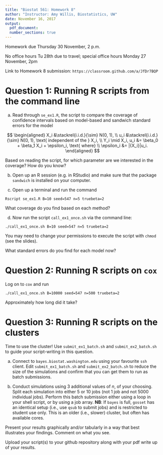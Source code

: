 ```yaml
---
title: "Biostat 561: Homework 8"
author: "Instructor: Amy Willis, Biostatistics, UW"
date: November 16, 2017
output:
  pdf_document:
  number_sections: true
---
```


Homework due Thursday 30 November, 2 p.m.

No office hours Tu 28th due to travel; special office hours Monday 27 November, 2pm

Link to Homework 8 submission: `https://classroom.github.com/a/JfDr7BQP`

# Question 1: Running R scripts from the command line

a) Read through `se_ex1.R`, the script to compare the coverage of confidence intervals based on model-based and sandwich standard errors for the model

$$  
\begin{aligned}
X_i &\stackrel{i.i.d.}{\sim} N(0, 1), \\
u_i &\stackrel{i.i.d.}{\sim} N(0, 1), \text{ independent of the } X_i, \\
Y_i \mid X_i, u_i &= \beta_0 + \beta_1 X_i + \epsilon_i, \text{ where} \\
\epsilon_i &= |{X_i}|u_i.
\end{aligned}
$$

Based on reading the script, for which parameter are we interested in the coverage? How do you know?

b) Open up an R session (e.g. in RStudio) and make sure that the package `sandwich` is installed on your computer.

c) Open up a terminal and run the command

`Rscript se_ex1.R B=10 seed=547 n=5 truebeta=2`

What coverage do you find based on each method?

d) Now run the script `call_ex1_once.sh` via the command line:

`./call_ex1_once.sh B=10 seed=547 n=5 truebeta=2`

You may need to change your permissions to execute the script with `chmod` (see the slides).\footnote{I kept getting "bad interpreter" errors, which I solved using the advice at stackoverflow.com/questions/2920416/configure-bin-shm-bad-interpreter}

What standard errors do you find for each model now?

# Question 2: Running R scripts on `cox`

Log on to `cox` and run

`./call_ex1_once.sh B=10000 seed=547 n=500 truebeta=2`

Approximately how long did it take?

# Question 3: Running R scripts on the clusters

Time to use the cluster! Use `submit_ex1_batch.sh` and `submit_ex2_batch.sh` to guide your script-writing in this question.

a) Connect to `bayes.biostat.washington.edu` using your favourite `ssh` client. Edit `submit_ex1_batch.sh` and `submit_ex2_batch.sh` to reduce the size of the simulations and confirm that you can get them to run as batch submissions.

b) Conduct simulations using 3 additional values of $n$, of your choosing. Split each simulation into either 5 or 10 jobs (not 1 job and not 5000 individual jobs). Perform this batch submission either using a loop in your shell script, or by using a job array. **NB**: If `bayes` is full, `gosset` has an identical setup (i.e., use `qsub` to submit jobs) and is restricted to student use only. This is an older (i.e., slower) cluster, but often has available cores.

Present your results graphically and/or tabularly in a way that best illustrates your findings. Comment on what you see.

Upload your script(s) to your github repository along with your pdf write up of your results.
